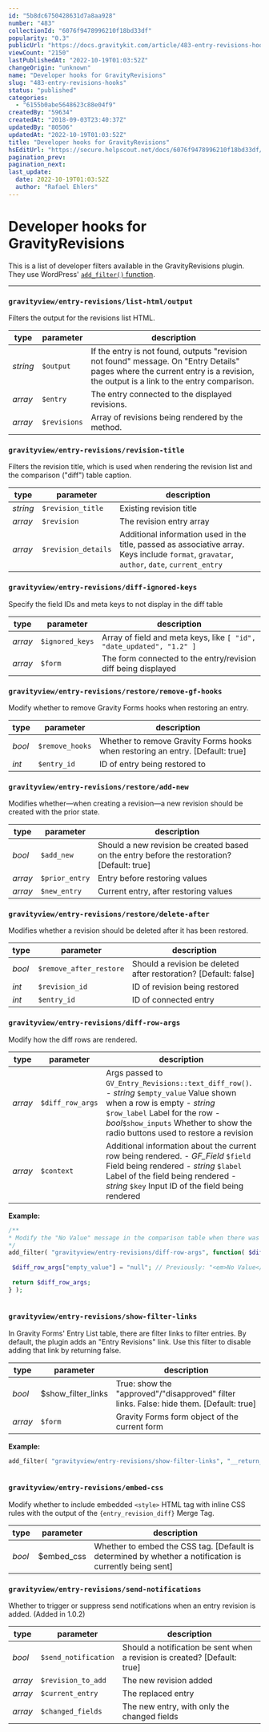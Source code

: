 ```yaml
---
id: "5b8dc6750428631d7a8aa928"
number: "483"
collectionId: "6076f9478996210f18bd33df"
popularity: "0.3"
publicUrl: "https://docs.gravitykit.com/article/483-entry-revisions-hooks"
viewCount: "2150"
lastPublishedAt: "2022-10-19T01:03:52Z"
changeOrigin: "unknown"
name: "Developer hooks for GravityRevisions"
slug: "483-entry-revisions-hooks"
status: "published"
categories: 
  - "6155b0abe5648623c88e04f9"
createdBy: "59634"
createdAt: "2018-09-03T23:40:37Z"
updatedBy: "80506"
updatedAt: "2022-10-19T01:03:52Z"
title: "Developer hooks for GravityRevisions"
hsEditUrl: "https://secure.helpscout.net/docs/6076f9478996210f18bd33df/article/5b8dc6750428631d7a8aa928"
pagination_prev: 
pagination_next: 
last_update:
  date: 2022-10-19T01:03:52Z
  author: "Rafael Ehlers"
---
```


# Developer hooks for GravityRevisions

This is a list of developer filters available in the GravityRevisions plugin. They use WordPress' [`add_filter()` function](https://developer.wordpress.org/reference/functions/add_filter/).

---

### `gravityview/entry-revisions/list-html/output`

Filters the output for the revisions list HTML.

| type | parameter | description |
|---|---|---|
| *string* | `$output` | If the entry is not found, outputs "revision not found" message. On "Entry Details" pages where the current entry is a revision, the output is a link to the entry comparison. |
| *array* | `$entry` | The entry connected to the displayed revisions. |
| *array* | `$revisions` | Array of revisions being rendered by the method. |

### `gravityview/entry-revisions/revision-title`

Filters the revision title, which is used when rendering the revision list and the comparison ("diff") table caption.

| type | parameter | description |
|---|---|---|
| *string* | `$revision_title` | Existing revision title |
| *array* | `$revision` | The revision entry array |
| *array* | `$revision_details` | Additional information used in the title, passed as associative array. Keys include `format`, `gravatar`, `author`, `date`, `current_entry` |

### `gravityview/entry-revisions/diff-ignored-keys`

Specify the field IDs and meta keys to not display in the diff table

| type | parameter | description |
|---|---|---|
| *array* | `$ignored_keys` | Array of field and meta keys, like `[ "id", "date_updated", "1.2" ]` |
| *array* | `$form` | The form connected to the entry/revision diff being displayed |

### `gravityview/entry-revisions/restore/remove-gf-hooks`

Modify whether to remove Gravity Forms hooks when restoring an entry.

| type | parameter | description |
|---|---|---|
| *bool* | `$remove_hooks` | Whether to remove Gravity Forms hooks when restoring an entry. \[Default: true\] |
| *int* | `$entry_id` | ID of entry being restored to |

### `gravityview/entry-revisions/restore/add-new`

Modifies whether—when creating a revision—a new revision should be created with the prior state.

| type | parameter | description |
|---|---|---|
| *bool* | `$add_new` | Should a new revision be created based on the entry before the restoration? \[Default: true\] |
| *array* | `$prior_entry` | Entry before restoring values |
| *array* | `$new_entry` | Current entry, after restoring values |

### `gravityview/entry-revisions/restore/delete-after`

Modifies whether a revision should be deleted after it has been restored.

| type | parameter | description |
|---|---|---|
| *bool* | `$remove_after_restore` | Should a revision be deleted after restoration? \[Default: false\] |
| *int* | `$revision_id` | ID of revision being restored |
| *int* | `$entry_id` | ID of connected entry |

### `gravityview/entry-revisions/diff-row-args`

Modify how the diff rows are rendered.

| type | parameter | description |
|---|---|---|
| *array* | `$diff_row_args` | Args passed to `GV_Entry_Revisions::text_diff_row()`.  - *string* `$empty_value` Value shown when a row is empty - *string* `$row_label` Label for the row - *bool*`$show_inputs` Whether to show the radio buttons used to restore a revision |
| *array* | `$context` | Additional information about the current row being rendered.  - *GF\_Field* `$field` Field being rendered - *string* `$label` Label of the field being rendered - *string* `$key` Input ID of the field being rendered |

**Example:**

```php
/**
* Modify the "No Value" message in the comparison table when there was nothing set for the field
*/
add_filter( "gravityview/entry-revisions/diff-row-args", function( $diff_row_args ) {
 
 $diff_row_args["empty_value"] = "null"; // Previously: "<em>No Value</em>"
 
 return $diff_row_args;
} );
	
```

### `gravityview/entry-revisions/show-filter-links`

In Gravity Forms' Entry List table, there are filter links to filter entries. By default, the plugin adds an "Entry Revisions" link. Use this filter to disable adding that link by returning false.

| type | parameter | description |
|---|---|---|
| *bool* | $show\_filter\_links | True: show the "approved"/"disapproved" filter links. False: hide them. \[Default: true\] |
| *array* | `$form` | Gravity Forms form object of the current form |

**Example:**

```php
add_filter( "gravityview/entry-revisions/show-filter-links", "__return_false" );
	
```

### `gravityview/entry-revisions/embed-css`

Modify whether to include embedded `<style>` HTML tag with inline CSS rules with the output of the `{entry_revision_diff}` Merge Tag.

| type | parameter | description |
|---|---|---|
| *bool* | $embed\_css | Whether to embed the CSS tag. \[Default is determined by whether a notification is currently being sent\] |

### <a id="gravityview-entry-revisions-send-notifications"></a>`gravityview/entry-revisions/send-notifications`

Whether to trigger or suppress send notifications when an entry revision is added. (Added in 1.0.2)

| type | parameter | description |
|---|---|---|
| *bool* | `$send_notification` | Should a notification be sent when a revision is created? \[Default: true\] |
| *array* | `$revision_to_add` | The new revision added |
| *array* | `$current_entry` | The replaced entry |
| *array* | `$changed_fields` | The new entry, with only the changed fields |